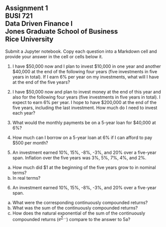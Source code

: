 ## Assignment 1<br>BUSI 721<br>Data Driven Finance I<br>Jones Graduate School of Business<br>Rice University<br>

Submit a Jupyter notebook.  Copy each question into a Markdown cell and provide your answer in the cell or cells below it.

1. I have $50,000 now and I plan to invest $10,000 in one year and another $40,000 at the end of the following four years (five investments in five years in total).  If I earn 6% per year on my investments, what will I have at the end of the five years?

2.  I have $50,000 now and plan to invest money at the end of this year and also for the following four years (five investments in five years in total).  I expect to earn 6% per year.  I hope to have $200,000 at the end of the five years, including the last investment.  How much do I need to invest each year?  

3. What would the monthly payments be on a 5-year loan for $40,000 at 6%?

4. How much can I borrow on a 5-year loan at 6% if I can afford to pay $500 per month?

5. An investment earned 10%, 15%, -8%, -3%, and 20% over a five-year span.  Inflation over the five years was 3%, 5%, 7%, 4%, and 2%.

  a. How much did $1 at the beginning of the five years grow to in nominal terms?
  b. In real terms?

6.  An investment earned 10%, 15%, -8%, -3%, and 20% over a five-year span.  
 a. What were the corresponding continuously compounded returns?
 b. What was the sum of the continuously compounded returns?
 c. How does the natural exponential of the sum of the continuously compounded returns ($e^{\sum \ldots}$) compare to the answer to 5a?